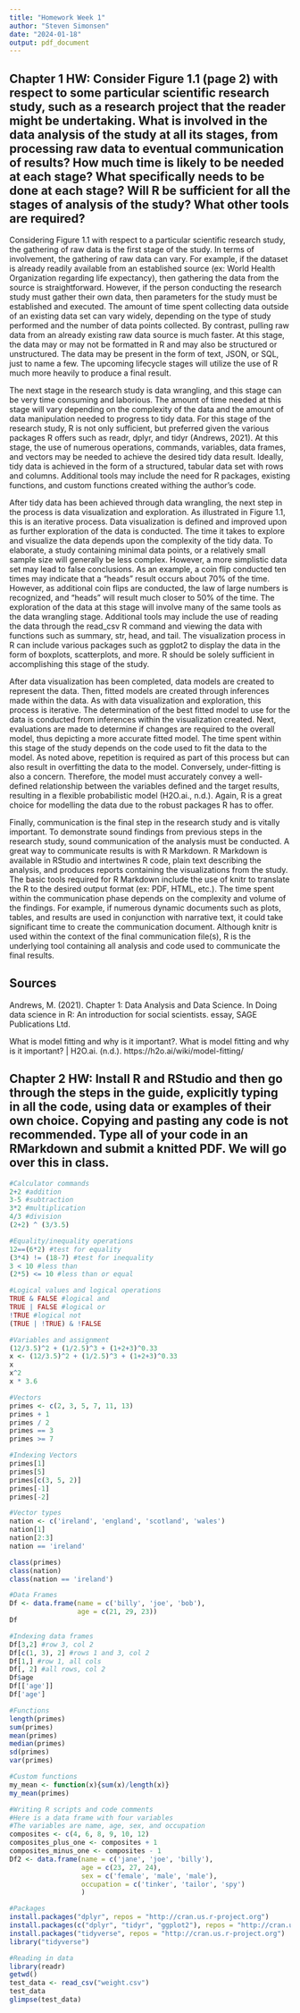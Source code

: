 ```yaml
---
title: "Homework Week 1"
author: "Steven Simonsen"
date: "2024-01-18"
output: pdf_document
---
```


## Chapter 1 HW: Consider Figure 1.1 (page 2) with respect to some particular scientific research study, such as a research project that the reader might be undertaking. What is involved in the data analysis of the study at all its stages, from processing raw data to eventual communication of results? How much time is likely to be needed at each stage? What specifically needs to be done at each stage? Will R be sufficient for all the stages of analysis of the study? What other tools are required?

Considering Figure 1.1 with respect to a particular scientific research study, the gathering of raw data is the first stage of the study. In terms of involvement, the gathering of raw data can vary. For example, if the dataset is already readily available from an established source (ex: World Health Organization regarding life expectancy), then gathering the data from the source is straightforward. However, if the person conducting the research study must gather their own data, then parameters for the study must be established and executed. The amount of time spent collecting data outside of an existing data set can vary widely, depending on the type of study performed and the number of data points collected.  By contrast, pulling raw data from an already existing raw data source is much faster. At this stage, the data may or may not be formatted in R and may also be structured or unstructured. The data may be present in the form of text, JSON, or SQL, just to name a few.  The upcoming lifecycle stages will utilize the use of R much more heavily to produce a final result.

The next stage in the research study is data wrangling, and this stage can be very time consuming and laborious. The amount of time needed at this stage will vary depending on the complexity of the data and the amount of data manipulation needed to progress to tidy data.  For this stage of the research study, R is not only sufficient, but preferred given the various packages R offers such as readr, dplyr, and tidyr (Andrews, 2021). At this stage, the use of numerous operations, commands, variables, data frames, and vectors may be needed to achieve the desired tidy data result. Ideally, tidy data is achieved in the form of a structured, tabular data set with rows and columns. Additional tools may include the need for R packages, existing functions, and custom functions created withing the author’s code. 

After tidy data has been achieved through data wrangling, the next step in the process is data visualization and exploration. As illustrated in Figure 1.1, this is an iterative process. Data visualization is defined and improved upon as further exploration of the data is conducted. The time it takes to explore and visualize the data depends upon the complexity of the tidy data. To elaborate, a study containing minimal data points, or a relatively small sample size will generally be less complex. However, a more simplistic data set may lead to false conclusions. As an example, a coin flip conducted ten times may indicate that a “heads” result occurs about 70% of the time. However, as additional coin flips are conducted, the law of large numbers is recognized, and “heads” will result much closer to 50% of the time. The exploration of the data at this stage will involve many of the same tools as the data wrangling stage. Additional tools may include the use of reading the data through the read_csv R command and viewing the data with functions such as summary, str, head, and tail. The visualization process in R can include various packages such as ggplot2 to display the data in the form of boxplots, scatterplots, and more. R should be solely sufficient in accomplishing this stage of the study.

After data visualization has been completed, data models are created to represent the data. Then, fitted models are created through inferences made within the data. As with data visualization and exploration, this process is iterative. The determination of the best fitted model to use for the data is conducted from inferences within the visualization created. Next, evaluations are made to determine if changes are required to the overall model, thus depicting a more accurate fitted model. The time spent within this stage of the study depends on the code used to fit the data to the model. As noted above, repetition is required as part of this process but can also result in overfitting the data to the model. Conversely, under-fitting is also a concern. Therefore, the model must accurately convey a well-defined relationship between the variables defined and the target results, resulting in a flexible probabilistic model (H2O.ai., n.d.). Again, R is a great choice for modelling the data due to the robust packages R has to offer. 

Finally, communication is the final step in the research study and is vitally important. To demonstrate sound findings from previous steps in the research study, sound communication of the analysis must be conducted. A great way to communicate results is with R Markdown. R Markdown is available in RStudio and intertwines R code, plain text describing the analysis, and produces reports containing the visualizations from the study. The basic tools required for R Markdown include the use of knitr to translate the R to the desired output format (ex: PDF, HTML, etc.). The time spent within the communication phase depends on the complexity and volume of the findings. For example, if numerous dynamic documents such as plots, tables, and results are used in conjunction with narrative text, it could take significant time to create the communication document. Although knitr is used within the context of the final communication file(s), R is the underlying tool containing all analysis and code used to communicate the final results.

## Sources
Andrews, M. (2021). Chapter 1: Data Analysis and Data Science. In Doing data science in R: An introduction for social scientists. essay, SAGE Publications Ltd. 

What is model fitting and why is it important?. What is model fitting and why is it important? | H2O.ai. (n.d.). https://h2o.ai/wiki/model-fitting/

## Chapter 2 HW: Install R and RStudio and then go through the steps in the guide, explicitly typing in all the code, using data or examples of their own choice. Copying and pasting any code is not recommended. Type all of your code in an RMarkdown and submit a knitted PDF. We will go over this in class. 
```r
#Calculator commands
2+2 #addition
3-5 #subtraction
3*2 #multiplication
4/3 #division
(2+2) ^ (3/3.5)

#Equality/inequality operations
12==(6*2) #test for equality
(3*4) != (18-7) #test for inequality
3 < 10 #less than
(2*5) <= 10 #less than or equal

#Logical values and logical operations
TRUE & FALSE #logical and
TRUE | FALSE #logical or
!TRUE #logical not
(TRUE | !TRUE) & !FALSE

#Variables and assignment
(12/3.5)^2 + (1/2.5)^3 + (1+2+3)^0.33
x <- (12/3.5)^2 + (1/2.5)^3 + (1+2+3)^0.33
x
x^2
x * 3.6

#Vectors
primes <- c(2, 3, 5, 7, 11, 13)
primes + 1
primes / 2
primes == 3
primes >= 7

#Indexing Vectors
primes[1]
primes[5]
primes[c(3, 5, 2)]
primes[-1]
primes[-2]

#Vector types
nation <- c('ireland', 'england', 'scotland', 'wales')
nation[1]
nation[2:3]
nation == 'ireland'

class(primes)
class(nation)
class(nation == 'ireland')

#Data Frames
Df <- data.frame(name = c('billy', 'joe', 'bob'), 
                 age = c(21, 29, 23))
Df

#Indexing data frames
Df[3,2] #row 3, col 2
Df[c(1, 3), 2] #rows 1 and 3, col 2
Df[1,] #row 1, all cols
Df[, 2] #all rows, col 2
Df$age
Df[['age']]
Df['age']

#Functions
length(primes)
sum(primes)
mean(primes)
median(primes)
sd(primes)
var(primes)

#Custom functions
my_mean <- function(x){sum(x)/length(x)}
my_mean(primes)

#Writing R scripts and code comments
#Here is a data frame with four variables
#The variables are name, age, sex, and occupation
composites <- c(4, 6, 8, 9, 10, 12)
composites_plus_one <- composites + 1
composites_minus_one <- composites - 1
Df2 <- data.frame(name = c('jane', 'joe', 'billy'),
                  age = c(23, 27, 24),
                  sex = c('female', 'male', 'male'),
                  occupation = c('tinker', 'tailor', 'spy')
                  )

#Packages
install.packages("dplyr", repos = "http://cran.us.r-project.org")
install.packages(c("dplyr", "tidyr", "ggplot2"), repos = "http://cran.us.r-project.org")
install.packages("tidyverse", repos = "http://cran.us.r-project.org")
library("tidyverse")

#Reading in data
library(readr)
getwd()
test_data <- read_csv("weight.csv")
test_data
glimpse(test_data)
```

